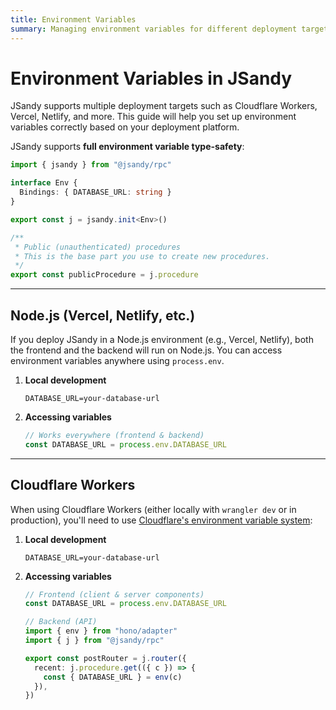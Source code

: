 ```yaml
---
title: Environment Variables
summary: Managing environment variables for different deployment targets
---
```


# Environment Variables in JSandy

JSandy supports multiple deployment targets such as Cloudflare Workers, Vercel, Netlify, and more. This guide will help you set up environment variables correctly based on your deployment platform.

JSandy supports **full environment variable type-safety**:

```ts server/jsandy.ts {3-5,7}
import { jsandy } from "@jsandy/rpc"

interface Env {
  Bindings: { DATABASE_URL: string }
}

export const j = jsandy.init<Env>()

/**
 * Public (unauthenticated) procedures
 * This is the base part you use to create new procedures.
 */
export const publicProcedure = j.procedure
```

---

## Node.js (Vercel, Netlify, etc.)

If you deploy JSandy in a Node.js environment (e.g., Vercel, Netlify), both the frontend and the backend will run on Node.js. You can access environment variables anywhere using `process.env`.

1. **Local development**

   ```plaintext .env
   DATABASE_URL=your-database-url
   ```

2. **Accessing variables**
   ```ts
   // Works everywhere (frontend & backend)
   const DATABASE_URL = process.env.DATABASE_URL
   ```

---

## Cloudflare Workers

When using Cloudflare Workers (either locally with `wrangler dev` or in production), you'll need to use [Cloudflare's environment variable system](https://developers.cloudflare.com/workers/configuration/environment-variables/):

1. **Local development**

   ```plaintext .dev.vars
   DATABASE_URL=your-database-url
   ```

2. **Accessing variables**

   ```ts
   // Frontend (client & server components)
   const DATABASE_URL = process.env.DATABASE_URL
   ```

   ```ts {2, 7}
   // Backend (API)
   import { env } from "hono/adapter"
   import { j } from "@jsandy/rpc"

   export const postRouter = j.router({
     recent: j.procedure.get(({ c }) => {
       const { DATABASE_URL } = env(c)
     }),
   })
   ```
